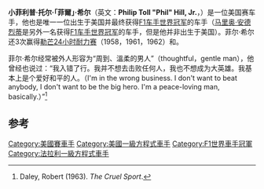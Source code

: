 {{noteTA
|G1=F1
}}
{{F1 driver
 | Name = 菲尔·希尔|
 | Image =Phil Hill + Jackie Stewart 1991 USA (cropped).jpg
 | Caption=菲尔·希尔(左)和[[杰基·斯图尔特|杰基·斯图尔特]](右)在1991年[[美国大奖赛|美国大奖赛]]。
 | birth_date= 1927年4月20日
 | birth_place= [[美國|美國]][[佛羅里達州|佛羅里達州]][[邁阿密|邁阿密]]
 | death_date= {{death date and age|2008|8|28|1927|4|20}}
 | death_place= 美國[[加利福尼亞州|加利福尼亞州]][[蒙特雷_(加利福尼亞州)|蒙特雷]]
 | 活跃年份=1958-1964
 |Nationality = {{flagcountry|US}} 
 |Teams ={{link-en|玛莎拉蒂车队|Maserati in motorsport}}，[[法拉利车队|法拉利车队]]，[[库伯车队|库伯车队]]，{{link-en|保时捷车队|Porsche in motorsport}}
 |  Races          = 51（48次发车）
 | Championships   = 1（1961）
 | Wins            = 3
 | Podiums         = 16
 | Points          = 94（98）<ref name="droppedpoints">Up until 1990, not all points scored by a driver contributed to their final World Championship tally (see [[一级方程式积分系统|一级方程式积分系统]] for more information). Numbers without parentheses are Championship points; numbers in parentheses are total points scored.</ref>
 | Poles           =6
 | Fastest laps    =6
 | First race =1958年[[法国大奖赛|法国大奖赛]]
 | First win = 1960年[[意大利大奖赛|意大利大奖赛]]
 | Last win = 1961年[[意大利大奖赛|意大利大奖赛]]
 | Last race = 1966年[[意大利大奖赛|意大利大奖赛]]
}}

'''小菲利普·托尔·「菲爾」·希尔'''（英文：'''Philip Toll "Phil" Hill, Jr.'''，{{bd|1927年|4月20日|2008年|8月28日}}）是一位美国赛车手，他也是唯一一位出生于美国并最终获得[[F1|F1]][[F1世界车手冠军列表|车手世界冠军]]的车手（[[马里奥·安德烈蒂|马里奥·安德烈蒂]]是另外一名获得[[F1|F1]][[F1世界车手冠军列表|车手世界冠军]]的车手，但是他并非出生于美国）。菲尔·希尔还3次赢得[[勒芒24小时耐力赛|勒芒24小时耐力赛]]（1958，1961，1962）和{{link-en|百灵赛车12小时|12 Hours of Sebring}}。

菲尔·希尔经常被外人形容为“周到、溫柔的男人”（thoughtful，gentle man），他曾经也说过：“我入错了行。我并不想去击败任何人，我也不想成为大英雄。我基本上是个爱好和平的人。（I'm in the wrong business. I don't want to beat anybody, I don't want to be the big hero. I'm a peace-loving man, basically.）”<ref name="cruelsport">Daley, Robert (1963). ''The Cruel Sport''.</ref>

==参考==
<references/>
{{F1車手世界冠軍}}
{{法拉利車隊}}
{{Authority control}}
{{US-bio-stub}}
[[Category:美國賽車手|Category:美國賽車手]]
[[Category:美國一級方程式車手|Category:美國一級方程式車手]]
[[Category:F1世界車手冠軍|Category:F1世界車手冠軍]]
[[Category:法拉利一級方程式車手|Category:法拉利一級方程式車手]]